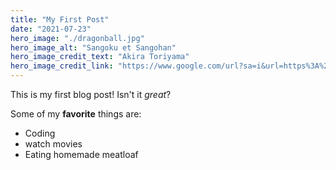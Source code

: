 ---
title: "My First Post"
date: "2021-07-23"
hero_image: "./dragonball.jpg"
hero_image_alt: "Sangoku et Sangohan"
hero_image_credit_text: "Akira Toriyama"
hero_image_credit_link: "https://www.google.com/url?sa=i&url=https%3A%2F%2Fwww.youtube.com%2Fwatch%3Fv%3D6_kURwrke2s&psig=AOvVaw3A-1IyB7PEyJVDY5kRdcjs&ust=1649835557193000&source=images&cd=vfe&ved=0CAoQjRxqFwoTCMDK9M6CjvcCFQAAAAAdAAAAABAD"
---

This is my first blog post! Isn't it _great_?

Some of my **favorite** things are:

- Coding
- watch movies
- Eating homemade meatloaf
